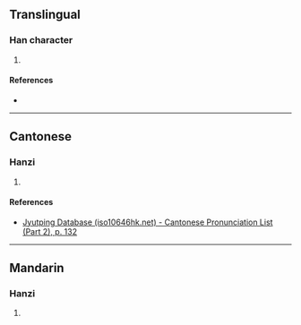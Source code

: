 {{character info/new}}
==Translingual==

===Han character===
{{Han char|rn=75|rad=木|as=12|sn=16|four=43950|canj=DJJI|ids=⿰木戟}}

# {{defn|Han|sort=木12}}

====References====
* {{Han ref|kx=0555.311|hdz=21288.141|uh=6A76|ud=27254|bh=E9C7|bd=59847}}

----

==Cantonese==

===Hanzi===
{{yue-hanzi|jyut=[[gik1]]|y=gik1}}

# {{defn|lang=yue|sort=木12}}

====References====
*[http://www.iso10646hk.net/jp/document/download.jsp Jyutping Database (iso10646hk.net) - Cantonese Pronunciation List (Part 2), p. 132]

----

==Mandarin==

===Hanzi===
{{cmn-hanzi|pin=[[jí]] ([[ji2]])|wg=chi<sup>2</sup>}}

# {{defn|lang=cmn|sort=木12}}